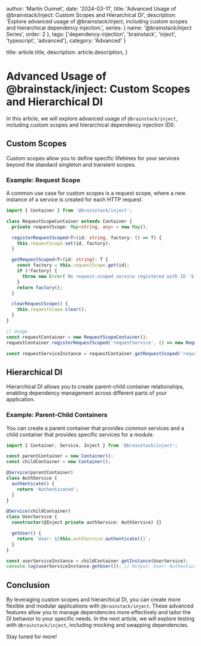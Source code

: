 
  author: 'Martin Ouimet',
  date: '2024-03-11',
  title: 'Advanced Usage of @brainstack/inject: Custom Scopes and Hierarchical DI',
  description: 'Explore advanced usage of @brainstack/inject, including custom scopes and hierarchical dependency injection.',
  series: {
    name: '@brainstack/inject Series',
    order: 2
  },
  tags: ['dependency-injection', 'brainstack', 'inject', 'typescript', 'advanced'],
  category: 'Advanced'
}

  title: article.title,
  description: article.description,
}


# Advanced Usage of @brainstack/inject: Custom Scopes and Hierarchical DI

In this article, we will explore advanced usage of `@brainstack/inject`, including custom scopes and hierarchical dependency injection (DI).

## Custom Scopes

Custom scopes allow you to define specific lifetimes for your services beyond the standard singleton and transient scopes.

### Example: Request Scope

A common use case for custom scopes is a request scope, where a new instance of a service is created for each HTTP request.

```typescript
import { Container } from '@brainstack/inject';

class RequestScopeContainer extends Container {
  private requestScope: Map<string, any> = new Map();

  registerRequestScoped<T>(id: string, factory: () => T) {
    this.requestScope.set(id, factory);
  }

  getRequestScoped<T>(id: string): T {
    const factory = this.requestScope.get(id);
    if (!factory) {
      throw new Error(`No request-scoped service registered with ID '${id}'`);
    }
    return factory();
  }

  clearRequestScope() {
    this.requestScope.clear();
  }
}

// Usage
const requestContainer = new RequestScopeContainer();
requestContainer.registerRequestScoped('requestService', () => new RequestService());

const requestServiceInstance = requestContainer.getRequestScoped('requestService');
```

## Hierarchical DI

Hierarchical DI allows you to create parent-child container relationships, enabling dependency management across different parts of your application.

### Example: Parent-Child Containers

You can create a parent container that provides common services and a child container that provides specific services for a module.

```typescript
import { Container, Service, Inject } from '@brainstack/inject';

const parentContainer = new Container();
const childContainer = new Container();

@Service(parentContainer)
class AuthService {
  authenticate() {
    return 'Authenticated';
  }
}

@Service(childContainer)
class UserService {
  constructor(@Inject private authService: AuthService) {}

  getUser() {
    return `User: ${this.authService.authenticate()}`;
  }
}

const userServiceInstance = childContainer.getInstance(UserService);
console.log(userServiceInstance.getUser()); // Output: User: Authenticated
```

## Conclusion

By leveraging custom scopes and hierarchical DI, you can create more flexible and modular applications with `@brainstack/inject`. These advanced features allow you to manage dependencies more effectively and tailor the DI behavior to your specific needs. In the next article, we will explore testing with `@brainstack/inject`, including mocking and swapping dependencies.

Stay tuned for more!
